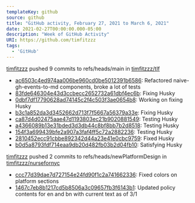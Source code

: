 ---
templateKey: github
source: github
title: "GitHub activity, February 27, 2021 to March 6, 2021"
date: 2021-02-27T00:00:00.000-05:00
description: "Week of GitHub Activity"
URI: https://github.com/timfitzzz
tags: 
  - 'GitHub'
---

[timfitzzz](https://github.com/timfitzzz) pushed 9 commits to refs/heads/main in [timfitzzz/tlf](https://github.com/timfitzzz/tlf)  
* [ac6503c4ed974aa006be960cd0be5012391b6586](https://github.com/timfitzzz/tlf/commits/ac6503c4ed974aa006be960cd0be5012391b6586): Refactored naive-gh-events-to-md components, broke a lot of tests  
* [83fde646304e43d3ccbecc2652732a61dbf4ec6b](https://github.com/timfitzzz/tlf/commits/83fde646304e43d3ccbecc2652732a61dbf4ec6b): Fixing Husky  
* [0dbf7df17790628ad74145c2f4c503f3ae0654b8](https://github.com/timfitzzz/tlf/commits/0dbf7df17790628ad74145c2f4c503f3ae0654b8): Working on fixing Husky  
* [b3c1a852da3d3452662d713f7f5667a56379a33e](https://github.com/timfitzzz/tlf/commits/b3c1a852da3d3452662d713f7f5667a56379a33e): Fixing Husky  
* [ca87d4d02475aae47d1193803ec21b9020881549](https://github.com/timfitzzz/tlf/commits/ca87d4d02475aae47d1193803ec21b9020881549): Testing Husky  
* [a4366089b13e31bded3d3db44c8bf8bb7b2d8518](https://github.com/timfitzzz/tlf/commits/a4366089b13e31bded3d3db44c8bf8bb7b2d8518): Testing Husky  
* [154f3a699439bfe2a907a3faf4ff5c72a2882236](https://github.com/timfitzzz/tlf/commits/154f3a699439bfe2a907a3faf4ff5c72a2882236): Testing Husky  
* [2810452ecc91cbbe892342d44a23e41e0cbc9759](https://github.com/timfitzzz/tlf/commits/2810452ecc91cbbe892342d44a23e41e0cbc9759): Fixed Husky  
* [b0d5a8793fdf714eaa9db20d482fb03b2d04fb10](https://github.com/timfitzzz/tlf/commits/b0d5a8793fdf714eaa9db20d482fb03b2d04fb10): Satisfying Husky  

[timfitzzz](https://github.com/timfitzzz) pushed 2 commits to refs/heads/newPlatformDesign in [timfitzzz/nursefornyc](https://github.com/timfitzzz/nursefornyc)  
* [ccc77d39dae7d727154e24fd90f1c2a741662336](https://github.com/timfitzzz/nursefornyc/commits/ccc77d39dae7d727154e24fd90f1c2a741662336): Fixed colors on platform sections  
* [1467c7eb8b1217cd5b8506a3c09657fb3f6143b1](https://github.com/timfitzzz/nursefornyc/commits/1467c7eb8b1217cd5b8506a3c09657fb3f6143b1): Updated policy contents for en and bn with current text as of 3/1  

